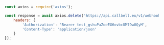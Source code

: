```js
const axios = require('axios');

const response = await axios.delete('https://api.callbell.eu/v1/webhooks/unsubscribe', {
    headers: {
        'Authorization': 'Bearer test_gshuPaZoeEG6ovbc8M79w0QyM',
        'Content-Type': 'application/json'
    }
});

```